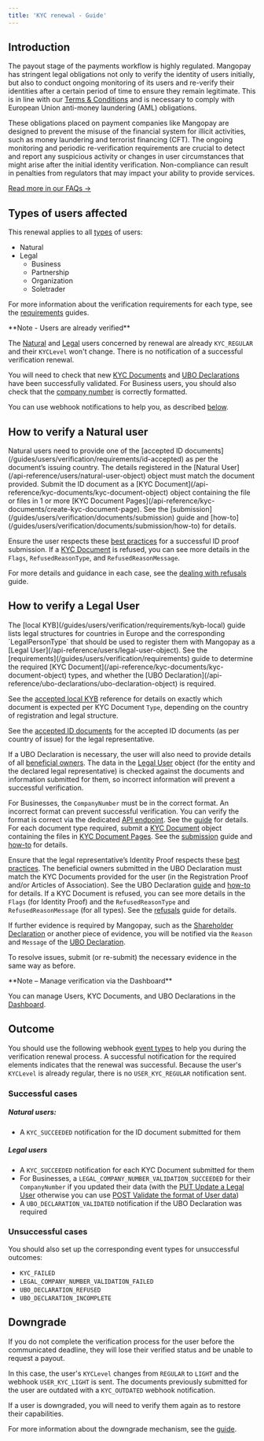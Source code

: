 ```yaml
---
title: 'KYC renewal - Guide'
---
```


## Introduction
The payout stage of the payments workflow is highly regulated. Mangopay has stringent legal obligations not only to verify the identity of users initially, but also to conduct ongoing monitoring of its users and re-verify their identities after a certain period of time to ensure they remain legitimate. This is in line with our <a  href="https://mangopay.com/terms-and-conditions" target="_blank">Terms & Conditions</a> and is necessary to comply with European Union anti-money laundering (AML) obligations.

These obligations placed on payment companies like Mangopay are designed to prevent the misuse of the financial system for illicit activities, such as money laundering and terrorist financing (CFT). The ongoing monitoring and periodic re-verification requirements are crucial to detect and report any suspicious activity or changes in user circumstances that might arise after the initial identity verification. Non-compliance can result in penalties from regulators that may impact your ability to provide services.

<a href="/guides/users/verification/kyc-renewal-faq" target="_blank" class="btn Primary normal">Read more in our FAQs &rarr;</a>  

## Types of users affected
This renewal applies to all <a href="/guides/users/types">types</a> of users: 
- Natural
- Legal
  - Business
  - Partnership
  - Organization
  - Soletrader

For more information about the verification requirements for each type, see the <a href="/guides/users/verification/requirements">requirements</a> guides.

<Note>  
**Note - Users are already verified** 
  
The <a href="/api-reference/users/natural-user-object">Natural</a> and <a href="/api-reference/users/legal-user-object">Legal</a> users concerned by renewal are already `KYC_REGULAR` and their `KYCLevel` won't change. There is no notification of a successful verification renewal.

You will need to check that new <a href="/api-reference/kyc-documents/view-kyc-document">KYC Documents</a> and <a href="/api-reference/ubo-declarations/view-ubo-declaration">UBO Declarations</a> have been successfully validated. For Business users, you should also check that the <a href="/users/verification/company-number">company number</a> is correctly formatted.

You can use webhook notifications to help you, as described [below](#outcome).
</Note> 

## How to verify a Natural user

<Steps>
<Step title="Ask the user to prepare their ID document">
Natural users need to provide one of the [accepted ID documents](/guides/users/verification/requirements/id-accepted) as per the document’s issuing country.
</Step>
<Step title="Ensure the declarative data matches the documents">
The details registered in the [Natural User](/api-reference/users/natural-user-object) object must match the document provided.
</Step>
<Step title="Submit the ID document">
Submit the ID document as a [KYC Document](/api-reference/kyc-documents/kyc-document-object) object containing the file or files in 1 or more [KYC Document Pages](/api-reference/kyc-documents/create-kyc-document-page). See the [submission](/guides/users/verification/documents/submission) guide and [how-to](/guides/users/verification/documents/submission/how-to) for details.

Ensure the user respects these [best practices](/guides/users/verification/documents/submission/id-best-practices) for a successful ID proof submission.
</Step>
<Step title="Await outcome of verification">
If a [KYC Document](/api-reference/kyc-documents/kyc-document-object) is refused, you can see more details in the `Flags`, `RefusedReasonType`, and `RefusedReasonMessage`.

For more details and guidance in each case, see the [dealing with refusals](/guides/users/verification/documents/submission/refusals) guide. 
</Step>
</Steps>

## How to verify a Legal User

<Steps>
<Step title="Ensure the legal user has the correct LegalPersonType">
The [local KYB](/guides/users/verification/requirements/kyb-local) guide lists legal structures for countries in Europe and the corresponding `LegalPersonType` that should be used to register them with Mangopay as a [Legal User](/api-reference/users/legal-user-object).
</Step>
<Step title="Ask the user to prepare the required documents and information">
See the [requirements](/guides/users/verification/requirements) guide to determine the required [KYC Document](/api-reference/kyc-documents/kyc-document-object) types, and whether the [UBO Declaration](/api-reference/ubo-declarations/ubo-declaration-object) is required.

See the [accepted local KYB](/guides/users/verification/requirements/kyb-local) reference for details on exactly which document is expected per KYC Document `Type`, depending on the country of registration and legal structure.

See the [accepted ID documents](/guides/users/verification/requirements/id-accepted) for the accepted ID documents (as per country of issue) for the legal representative.

If a UBO Declaration is necessary, the user will also need to provide details of all [beneficial owners](/guides/glossary#beneficial-owner).
</Step>
<Step title="Ensure declarative data matches the documents">
The data in the [Legal User](/api-reference/users/legal-user-object) object (for the entity and the declared legal representative) is checked against the documents and information submitted for them, so incorrect information will prevent a successful verification. 

For Businesses, the `CompanyNumber` must be in the correct format. An incorrect format can prevent successful verification. You can verify the format is correct via the dedicated [API endpoint](/api-reference/user-data-format/validate-user-data-format). See the [guide](/guides/users/verification/company-number) for details.
</Step>
<Step title="Submit the required documents">
For each document type required, submit a [KYC Document](/api-reference/kyc-documents/kyc-document-object) object containing the files in [KYC Document Pages](/api-reference/kyc-documents/create-kyc-document-page). See the [submission](/guides/users/verification/documents/submission) guide and [how-to](/guides/users/verification/documents/submission/how-to) for details.

Ensure that the legal representative’s Identity Proof respects these [best practices](/guides/users/verification/documents/submission/id-best-practices).
</Step>
<Step title="Complete the UBO declaration, if needed">
The beneficial owners submitted in the UBO Declaration must match the KYC Documents provided for the user (in the Registration Proof and/or Articles of Association). See the UBO Declaration [guide](/guides/users/verification/beneficial-owners) and [how-to](/guides/users/verification/beneficial-owners/how-to) for details.
</Step>
<Step title="Await outcome of verification">
If a KYC Document is refused, you can see more details in the `Flags` (for Identity Proof) and the `RefusedReasonType` and `RefusedReasonMessage` (for all types). See the [refusals](/guides/users/verification/documents/submission/refusals) guide for details.

If further evidence is required by Mangopay, such as the [Shareholder Declaration](/guides/users/verification/documents/types) or another piece of evidence, you will be notified via the `Reason` and `Message` of the [UBO Declaration](/api-reference/ubo-declarations/view-ubo-declaration).

To resolve issues, submit (or re-submit) the necessary evidence in the same way as before.
</Step>
</Steps>

<Note>
**Note – Manage verification via the Dashboard** 

You can manage Users, KYC Documents, and UBO Declarations in the <a href="https://hub.mangopay.com/" target="_blank">Dashboard</a>.
</Note>

## Outcome

You should use the following webhook <a href="/webhooks/event-types">event types</a> to help you during the verification renewal process. A successful notification for the required elements indicates that the renewal was successful. Because the user's `KYCLevel` is already regular, there is no `USER_KYC_REGULAR` notification sent.

### Successful cases

##### Natural users:
- A `KYC_SUCCEEDED` notification for the ID document submitted for them

##### Legal users
- A `KYC_SUCCEEDED` notification for each KYC Document submitted for them
- For Businesses, a `LEGAL_COMPANY_NUMBER_VALIDATION_SUCCEEDED` for their `CompanyNumber` if you updated their data (with the [PUT Update a Legal User](/api-reference/users/update-legal-user) otherwise you can use [POST Validate the format of User data](/api-reference/user-data-format/validate-user-data-format))
- A `UBO_DECLARATION_VALIDATED` notification if the UBO Declaration was required

### Unsuccessful cases

You should also set up the corresponding event types for unsuccessful outcomes: 
- `KYC_FAILED`
- `LEGAL_COMPANY_NUMBER_VALIDATION_FAILED`
- `UBO_DECLARATION_REFUSED`
- `UBO_DECLARATION_INCOMPLETE`

## Downgrade

If you do not complete the verification process for the user before the communicated deadline, they will lose their verified status and be unable to request a payout. 

In this case, the user's `KYCLevel` changes from `REGULAR` to `LIGHT` and the webhook `USER_KYC_LIGHT` is sent. The documents previously submitted for the user are outdated with a `KYC_OUTDATED` webhook notification. 

If a user is downgraded, you will need to verify them again as to restore their capabilities.

For more information about the downgrade mechanism, see the [guide](/guides/users/verification/downgrade).